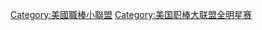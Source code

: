 {{Catnav|頁面分類|...|美國棒球|美國職棒小聯盟}}

[[Category:美國職棒小聯盟|Category:美國職棒小聯盟]]
[[Category:美国职棒大联盟全明星赛|Category:美国职棒大联盟全明星赛]]